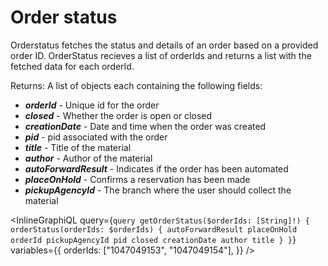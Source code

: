# Order status

Orderstatus fetches the status and details of an order based on a provided order ID. OrderStatus recieves a list of orderIds and returns a list with the fetched data for each orderId.

Returns: A list of objects each containing the following fields:

- _**orderId**_ - Unique id for the order
- _**closed**_ - Whether the order is open or closed
- _**creationDate**_ - Date and time when the order was created
- _**pid**_ - pid associated with the order
- _**title**_ - Title of the material
- _**author**_ - Author of the material
- _**autoForwardResult**_ - Indicates if the order has been automated
- _**placeOnHold**_ - Confirms a reservation has been made
- _**pickupAgencyId**_ - The branch where the user should collect the material

<InlineGraphiQL
  query={`query getOrderStatus($orderIds: [String]!) {
  orderStatus(orderIds: $orderIds) {
    autoForwardResult
    placeOnHold
    orderId
    pickupAgencyId
    pid
    closed
    creationDate
    author
    title
  }
}`}
  variables={{
    orderIds: ["1047049153", "1047049154"],
  }}
/>
